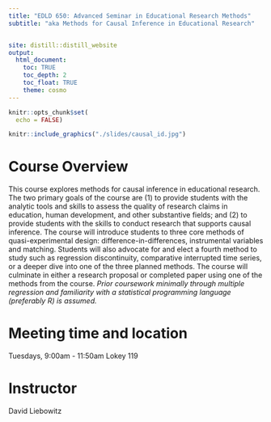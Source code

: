 ```yaml
---
title: "EDLD 650: Advanced Seminar in Educational Research Methods"
subtitle: "aka Methods for Causal Inference in Educational Research"


site: distill::distill_website
output:
  html_document:
    toc: TRUE
    toc_depth: 2
    toc_float: TRUE
    theme: cosmo
---
```


```r
knitr::opts_chunk$set(
  echo = FALSE)
```

```r
knitr::include_graphics("./slides/causal_id.jpg")
```

# Course Overview

This course explores methods for causal inference in educational research. The two primary goals of the course are (1) to provide students with the analytic tools and skills to assess the quality of research claims in education, human development, and other substantive fields; and (2) to provide students with the skills to conduct research that supports causal inference. The course will introduce students to three core methods of quasi-experimental design: difference-in-differences, instrumental variables and matching. Students will also advocate for and elect a fourth method to study such as regression discontinuity, comparative interrupted time series, or a deeper dive into one of the three planned methods. The course will culminate in either a research proposal or completed paper using one of the methods from the course. *Prior coursework minimally through multiple regression and familiarity with a statistical programming language (preferably R) is assumed.*

# Meeting time and location
Tuesdays, 9:00am - 11:50am
Lokey 119

# Instructor
David Liebowitz

